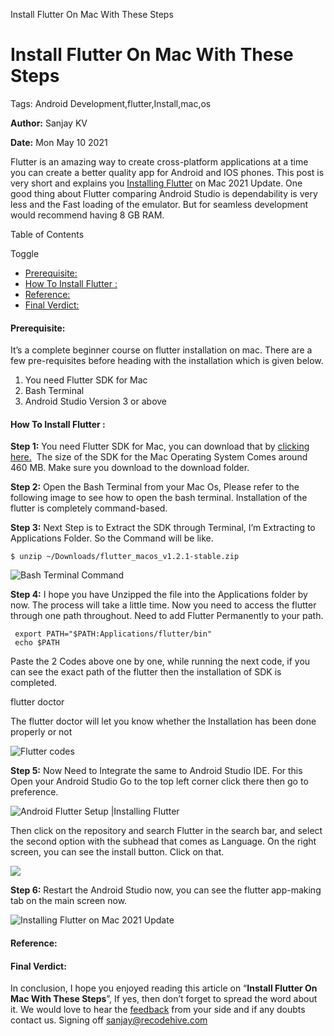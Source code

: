   Install Flutter On Mac With These Steps

Install Flutter On Mac With These Steps
=======================================

Tags: Android Development,flutter,Install,mac,os

**Author:** Sanjay KV

**Date:** Mon May 10 2021

Flutter is an amazing way to create cross-platform applications at a time you can create a better quality app for Android and IOS phones. This post is very short and explains you [Installing Flutter](https://flutter.dev/docs/get-started/install/macos) on Mac 2021 Update. One good thing about Flutter comparing Android Studio is dependability is very less and the Fast loading of the emulator. But for seamless development would recommend having 8 GB RAM.

Table of Contents

Toggle

*   [Prerequisite:](https://recodehive.com/install-flutter-on-mac-with-these-steps/#Prerequisite "Prerequisite:")
*   [How To Install Flutter :](https://recodehive.com/install-flutter-on-mac-with-these-steps/#How_To_Install_Flutter "How To Install Flutter  :")
*   [Reference:](https://recodehive.com/install-flutter-on-mac-with-these-steps/#Reference "Reference: ")
*   [Final Verdict:](https://recodehive.com/install-flutter-on-mac-with-these-steps/#Final_Verdict "Final Verdict: ")

#### Prerequisite:

It’s a complete beginner course on flutter installation on mac. There are a few pre-requisites before heading with the installation which is given below.

1.  You need Flutter SDK for Mac
2.  Bash Terminal
3.  Android Studio Version 3 or above

#### How To Install Flutter :

**Step 1:** You need Flutter SDK for Mac, you can download that by [clicking here.](https://storage.googleapis.com/flutter_infra/releases/stable/macos/flutter_macos_v1.2.1-stable.zip)  The size of the SDK for the Mac Operating System Comes around 460 MB. Make sure you download to the download folder.

**Step 2:** Open the Bash Terminal from your Mac Os, Please refer to the following image to see how to open the bash terminal. Installation of the flutter is completely command-based.

**Step 3:** Next Step is to Extract the SDK through Terminal, I’m Extracting to Applications Folder. So the Command will be like.

    $ unzip ~/Downloads/flutter_macos_v1.2.1-stable.zip

![Bash Terminal Command](https://recodehive.com/wp-content/uploads/2019/03/Screenshot-2019-03-03-at-4.18.48-PM.png)

**Step 4:** I hope you have Unzipped the file into the Applications folder by now. The process will take a little time. Now you need to access the flutter through one path throughout. Need to add Flutter Permanently to your path.

     export PATH="$PATH:Applications/flutter/bin"
     echo $PATH

Paste the 2 Codes above one by one, while running the next code, if you can see the exact path of the flutter then the installation of SDK is completed.

flutter doctor

The flutter doctor will let you know whether the Installation has been done properly or not

![Flutter codes](https://recodehive.com/wp-content/uploads/2019/03/Screenshot-2019-03-03-at-4.19.05-PM.png)

**Step 5:** Now Need to Integrate the same to Android Studio IDE. For this Open your Android Studio Go to the top left corner click there then go to preference.

![Android Flutter Setup |Installing Flutter ](https://recodehive.com/wp-content/uploads/2019/03/Screenshot-2019-03-03-at-4.19.30-PM.png)

Then click on the repository and search Flutter in the search bar, and select the second option with the subhead that comes as Language. On the right screen, you can see the install button. Click on that.

![](https://recodehive.com/wp-content/uploads/2021/05/image-13-1024x596.png)

**Step 6:** Restart the Android Studio now, you can see the flutter app-making tab on the main screen now.

![Installing Flutter on Mac 2021 Update](https://recodehive.com/wp-content/uploads/2019/03/Screenshot-2019-03-03-at-4.19.52-PM.jpg)

#### Reference:

#### Final Verdict:

In conclusion, I hope you enjoyed reading this article on “**Install Flutter On Mac With These Steps**”, If yes, then don’t forget to spread the word about it. We would love to hear the [feedback](https://recodehive.com/contact-us/) from your side and if any doubts contact us. Signing off [sanjay@recodehive.com](https://recodehive.com/about-us/)